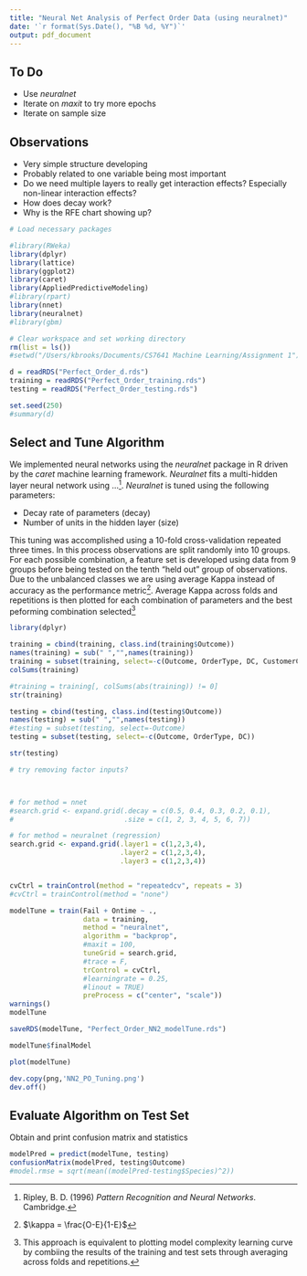```yaml
---
title: "Neural Net Analysis of Perfect Order Data (using neuralnet)"
date: '`r format(Sys.Date(), "%B %d, %Y")`'
output: pdf_document
---
```


To Do
-----
* Use _neuralnet_
* Iterate on _maxit_ to try more epochs
* Iterate on sample size

Observations
------------
* Very simple structure developing
* Probably related to one variable being most important
* Do we need multiple layers to really get interaction effects?  Especially non-linear interaction effects?
* How does decay work?
* Why is the RFE chart showing up?

```r
# Load necessary packages 

#library(RWeka)
library(dplyr)
library(lattice)
library(ggplot2)
library(caret)
library(AppliedPredictiveModeling)
#library(rpart)
library(nnet)
library(neuralnet)
#library(gbm)
```

```r
# Clear workspace and set working directory
rm(list = ls())
#setwd("/Users/kbrooks/Documents/CS7641 Machine Learning/Assignment 1")

d = readRDS("Perfect_Order_d.rds")
training = readRDS("Perfect_Order_training.rds")
testing = readRDS("Perfect_Order_testing.rds")

set.seed(250)
#summary(d)

```

Select and Tune Algorithm
-------------------------

We implemented neural networks using the _neuralnet_ package in R driven by the _caret_ machine learning framework. _Neuralnet_ fits a multi-hidden layer neural network using ...[^fn-1]. _Neuralnet_ is tuned using the following parameters:

* Decay rate of parameters (decay)
* Number of units in the hidden layer (size)

This tuning was accomplished using a 10-fold cross-validation repeated three times. In this process observations are split randomly into 10 groups. For each possible combination, a feature set is developed using data from 9 groups before being tested on the tenth “held out” group of observations. Due to the unbalanced classes we are using average Kappa instead of accuracy as the performance metric[^fn-2]. Average Kappa across folds and repetitions is then plotted for each combination of parameters and the best peforming combination selected[^fn-3]

[^fn-1]: Ripley, B. D. (1996) _Pattern Recognition and Neural Networks_. Cambridge.
[^fn-2]: $\kappa = \frac{O-E}{1-E}$
[^fn-3]: This approach is equivalent to plotting model complexity learning curve by combiing the results of the training and test sets through averaging across folds and repetitions.


```r
library(dplyr)

training = cbind(training, class.ind(training$Outcome))
names(training) = sub(" ","",names(training))
training = subset(training, select=-c(Outcome, OrderType, DC, CustomerContact, CustomerMaintenance, SalesMarketing, Extc, Backorder, Credit))
colSums(training)

#training = training[, colSums(abs(training)) != 0]
str(training)

testing = cbind(testing, class.ind(testing$Outcome))
names(testing) = sub(" ","",names(testing))
#testing = subset(testing, select=-Outcome)
testing = subset(testing, select=-c(Outcome, OrderType, DC))

str(testing)

# try removing factor inputs?



# for method = nnet
#search.grid <- expand.grid(.decay = c(0.5, 0.4, 0.3, 0.2, 0.1), 
#                           .size = c(1, 2, 3, 4, 5, 6, 7))

# for method = neuralnet (regression)
search.grid <- expand.grid(.layer1 = c(1,2,3,4),
                           .layer2 = c(1,2,3,4),
                           .layer3 = c(1,2,3,4))


cvCtrl = trainControl(method = "repeatedcv", repeats = 3)
#cvCtrl = trainControl(method = "none")

modelTune = train(Fail + Ontime ~ ., 
                  data = training, 
                  method = "neuralnet",
                  algorithm = "backprop",
                  #maxit = 100,
                  tuneGrid = search.grid,
                  #trace = F,
                  trControl = cvCtrl,
                  #learningrate = 0.25,
                  #linout = TRUE)
                  preProcess = c("center", "scale"))
warnings()
modelTune

saveRDS(modelTune, "Perfect_Order_NN2_modelTune.rds")

modelTune$finalModel

plot(modelTune)

dev.copy(png,'NN2_PO_Tuning.png')
dev.off()
```

Evaluate Algorithm on Test Set
------------------------------
Obtain and print confusion matrix and statistics

```r
modelPred = predict(modelTune, testing)
confusionMatrix(modelPred, testing$Outcome)
#model.rmse = sqrt(mean((modelPred-testing$Species)^2))
```

